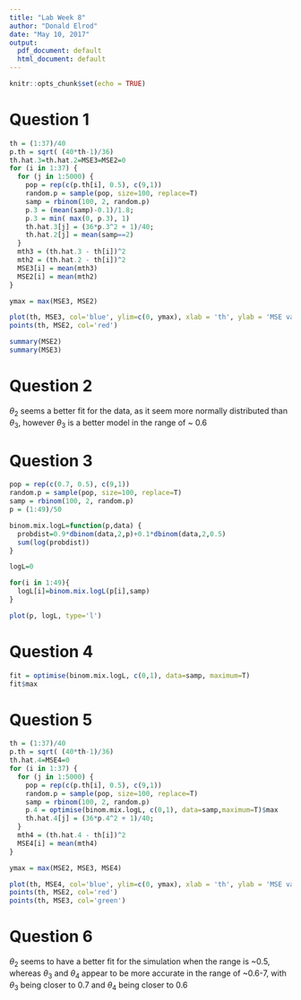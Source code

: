 ---
title: "Lab Week 8"
author: "Donald Elrod"
date: "May 10, 2017"
output:
  pdf_document: default
  html_document: default
---

```{r setup, include=FALSE}
knitr::opts_chunk$set(echo = TRUE)
```

# Question 1
```{r}
th = (1:37)/40
p.th = sqrt( (40*th-1)/36)
th.hat.3=th.hat.2=MSE3=MSE2=0
for (i in 1:37) {
  for (j in 1:5000) {
    pop = rep(c(p.th[i], 0.5), c(9,1))
    random.p = sample(pop, size=100, replace=T)
    samp = rbinom(100, 2, random.p)
    p.3 = (mean(samp)-0.1)/1.8;
    p.3 = min( max(0, p.3), 1)
    th.hat.3[j] = (36*p.3^2 + 1)/40;
    th.hat.2[j] = mean(samp==2)
  }
  mth3 = (th.hat.3 - th[i])^2
  mth2 = (th.hat.2 - th[i])^2
  MSE3[i] = mean(mth3)
  MSE2[i] = mean(mth2)
}

ymax = max(MSE3, MSE2)

plot(th, MSE3, col='blue', ylim=c(0, ymax), xlab = 'th', ylab = 'MSE values')
points(th, MSE2, col='red')
```
```{r}
summary(MSE2)
summary(MSE3)
```
# Question 2
$\theta_2$ seems a better fit for the data, as it seem more normally distributed than $\theta_3$, however $\theta_3$ is a better model in the range of ~ 0.6


# Question 3
```{r}
pop = rep(c(0.7, 0.5), c(9,1))
random.p = sample(pop, size=100, replace=T)
samp = rbinom(100, 2, random.p)
p = (1:49)/50

binom.mix.logL=function(p,data) {
  probdist=0.9*dbinom(data,2,p)+0.1*dbinom(data,2,0.5)
  sum(log(probdist))
}

logL=0

for(i in 1:49){
  logL[i]=binom.mix.logL(p[i],samp)
}

plot(p, logL, type='l')


```


# Question 4
```{r}
fit = optimise(binom.mix.logL, c(0,1), data=samp, maximum=T)
fit$max
```

# Question 5
```{r}
th = (1:37)/40
p.th = sqrt( (40*th-1)/36)
th.hat.4=MSE4=0
for (i in 1:37) {
  for (j in 1:5000) {
    pop = rep(c(p.th[i], 0.5), c(9,1))
    random.p = sample(pop, size=100, replace=T)
    samp = rbinom(100, 2, random.p)
    p.4 = optimise(binom.mix.logL, c(0,1), data=samp,maximum=T)$max
    th.hat.4[j] = (36*p.4^2 + 1)/40;
  }
  mth4 = (th.hat.4 - th[i])^2
  MSE4[i] = mean(mth4)
}
```


```{r}

ymax = max(MSE2, MSE3, MSE4)

plot(th, MSE4, col='blue', ylim=c(0, ymax), xlab = 'th', ylab = 'MSE values')
points(th, MSE2, col='red')
points(th, MSE3, col='green')
```

# Question 6
$\theta_2$ seems to have a better fit for the simulation when the range is ~0.5, whereas $\theta_3$ and $\theta_4$ appear to be more accurate in the range of ~0.6-7, with $\theta_3$ being closer to 0.7 and $\theta_4$ being closer to 0.6
